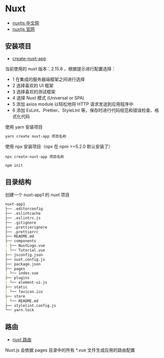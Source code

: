 
# Nuxt

- [nuxtjs 中文网](https://www.nuxtjs.cn/)
- [nuxtjs 官网](https://nuxtjs.org/)

## 安装项目

- [create-nuxt-app](https://github.com/nuxt/create-nuxt-app)

当前使用的 nuxt 版本：2.15.8 ，根据提示进行配置选择：

- 1 在集成的服务器端框架之间进行选择
- 2 选择喜欢的 UI 框架
- 3 选择喜欢的测试框架
- 4 选择 Nuxt 模式 (Universal or SPA)
- 5 添加 axios module 以轻松地将 HTTP 请求发送到应用程序中
- 6 添加 EsLint、Prettier、StyleLint 等，保存时进行代码规范和错误检查、格式化代码

<Tabs>
<TabItem value="yarn" label="yarn">

使用 yarn 安装项目

```bash
yarn create nuxt-app 项目名称
```

</TabItem>
<TabItem label="npx" value="npx">

使用 npx 安装项目（npx 在 npm >=5.2.0 默认安装了）

```npx
npx create-nuxt-app 项目名称
```

</TabItem>
<TabItem label='npm' value='npm'>

```bash
npm init
```

</TabItem>
</Tabs>

## 目录结构

创建一个 nuxt-app1 的 nuxt 项目

```md title=项目目录结构
nuxt-app1
├── .editorconfig
├── .eslintcache
├── .eslintrc.js
├── .gitignore
├── .prettierignore
├── .prettierrc
├── README.md
├── components
| ├── NuxtLogo.vue
| └── Tutorial.vue
├── jsconfig.json
├── nuxt.config.js
├── package.json
├── pages
| └── index.vue
├── plugins
| └── element-ui.js
├── static
| └── favicon.ico
├── store
| └── README.md
├── stylelint.config.js
└── yarn.lock
```

## 路由

- [nuxt 路由](https://www.nuxtjs.cn/guide/routing)

Nuxt.js 会依据 pages 目录中的所有 \*.vue 文件生成应用的路由配置

